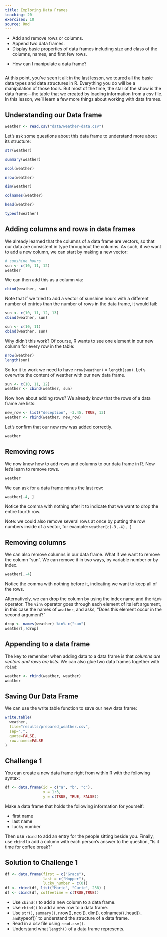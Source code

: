 ```yaml
---
title: Exploring Data Frames
teaching: 20
exercises: 10
source: Rmd
---
```


::::::::::::::::::::::::::::::::::::::: objectives

- Add and remove rows or columns.
- Append two data frames.
- Display basic properties of data frames including size and class of the columns, names, and first few rows.

::::::::::::::::::::::::::::::::::::::::::::::::::

:::::::::::::::::::::::::::::::::::::::: questions

- How can I manipulate a data frame?

::::::::::::::::::::::::::::::::::::::::::::::::::

```r
```

At this point, you've seen it all: in the last lesson, we toured all the basic
data types and data structures in R. Everything you do will be a manipulation of
those tools. But most of the time, the star of the show is the data frame—the table that we created by loading information from a csv file. In this lesson, we'll learn a few more things
about working with data frames.

## Understanding our Data frame
```r
weather <- read.csv("data/weather-data.csv")
```

Let's ask some questions about this data frame to understand more about its structure:

```r
str(weather)

summary(weather)

ncol(weather)

nrow(weather)

dim(weather)

colnames(weather)

head(weather)

typeof(weather)
```

## Adding columns and rows in data frames

We already learned that the columns of a data frame are vectors, so that our
data are consistent in type throughout the columns. As such, if we want to add a
new column, we can start by making a new vector:

```r
# sunshine hours
sun <- c(10, 11, 12)
weather
```

We can then add this as a column via:

```r
cbind(weather, sun)
```

Note that if we tried to add a vector of sunshine hours with a different number of entries than the number of rows in the data frame, it would fail:

```r
sun <- c(10, 11, 12, 13)
cbind(weather, sun)

sun <- c(10, 11)
cbind(weather, sun)
```

Why didn't this work? Of course, R wants to see one element in our new column
for every row in the table:

```r
nrow(weather)
length(sun)
```

So for it to work we need to have `nrow(weather)` = `length(sun)`. Let's overwrite the content of weather with our new data frame.

```r
sun <- c(10, 11, 12)
weather <- cbind(weather, sun)
```

Now how about adding rows? We already know that the rows of a
data frame are lists:

```r
new_row <- list("deception", -3.45, TRUE, 13)
weather <- rbind(weather, new_row)
```

Let's confirm that our new row was added correctly. 

```r
weather
```


## Removing rows

We now know how to add rows and columns to our data frame in R. Now let's learn to remove rows. 

```r
weather
```

We can ask for a data frame minus the last row:

```r
weather[-4, ]
```

Notice the comma with nothing after it to indicate that we want to drop the entire fourth row.

Note: we could also remove several rows at once by putting the row numbers
inside of a vector, for example: `weather[c(-3,-4), ]`


## Removing columns

We can also remove columns in our data frame. What if we want to remove the column "sun". We can remove it in two ways, by variable number or by index.

```r
weather[,-4]
```

Notice the comma with nothing before it, indicating we want to keep all of the rows.

Alternatively, we can drop the column by using the index name and the `%in%` operator. The `%in%` operator goes through each element of its left argument, in this case the names of `weather`, and asks, "Does this element occur in the second argument?"

```r
drop <- names(weather) %in% c("sun")
weather[,!drop]
```


## Appending to a data frame

The key to remember when adding data to a data frame is that *columns are
vectors and rows are lists.* We can also glue two data frames
together with `rbind`:

```r
weather <- rbind(weather, weather)
weather
```

## Saving Our Data Frame

We can use the write.table function to save our new data frame:

```r
write.table(
  weather,
  file="results/prepared_weather.csv",
  sep=",", 
  quote=FALSE, 
  row.names=FALSE
)
```

:::::::::::::::::::::::::::::::::::::::  challenge

## Challenge 1

You can create a new data frame right from within R with the following syntax:

```r
df <- data.frame(id = c("a", "b", "c"),
                 x = 1:3,
                 y = c(TRUE, TRUE, FALSE))
```

Make a data frame that holds the following information for yourself:

- first name
- last name
- lucky number

Then use `rbind` to add an entry for the people sitting beside you.
Finally, use `cbind` to add a column with each person's answer to the question, "Is it time for coffee break?"

:::::::::::::::  solution

## Solution to Challenge 1

```r
df <- data.frame(first = c("Grace"),
                 last = c("Hopper"),
                 lucky_number = c(0))
df <- rbind(df, list("Marie", "Curie", 238) )
df <- cbind(df, coffeetime = c(TRUE,TRUE))
```

:::::::::::::::::::::::::

::::::::::::::::::::::::::::::::::::::::::::::::::



:::::::::::::::::::::::::::::::::::::::: keypoints

- Use `cbind()` to add a new column to a data frame.
- Use `rbind()` to add a new row to a data frame.
- Use `str()`, `summary()`, nrow()`, `ncol()`, `dim()`, `colnames()`, `head()`, and `typeof()` to understand the structure of a data frame.
- Read in a csv file using `read.csv()`.
- Understand what `length()` of a data frame represents.

::::::::::::::::::::::::::::::::::::::::::::::::::


